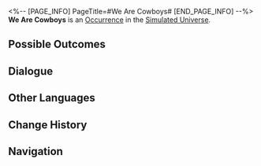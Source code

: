 <%-- [PAGE_INFO]
PageTitle=#We Are Cowboys#
[END_PAGE_INFO] --%>
{{Stub}}
{{Simulated Universe Event Infobox
|id            = 13302
|title         = 
|image         = Occurrence Battle.png
|domains_su    = Unknown
|domains_ext   = 
|domains_swarm = Unknown
|domains_gng   = Unknown
|domains_du    = 
|requirements  = 
|prev          = 
|next          = 
|characters    = 
|factions      = 
|order         = 
|order_du      = 
}}
'''We Are Cowboys''' is an [[Simulated Universe/Occurrence|Occurrence]] in the [[Simulated Universe]].

==Possible Outcomes==
{{Possible Outcomes
|choice_1 = Let them experience the real "cowboy."
|result_1 = Enter battle. After achieving victory, additionally seize ?? Cosmic Fragments.
|path_1   = Destruction
|modes_1  = swarm

|choice_2 = Surrender immediately.
|result_2 = Lose 25% of Cosmic Fragments and obtain 2 random Blessings of Nihility.
|path_2   = Nihility
|modes_2  = swarm

|choice_3 = Make a "trade" with them.
|result_3 = Lose 50% Cosmic Fragment(s) and enhance 4 Blessing(s).
|path_3   = Erudition
|modes_3  = gng

|choice_4 = Pay.
|result_4 = Lose 50% of the Cosmic Fragments you currently own.

|choice_5 = Protect the cowboy's final honor.
|result_5 = Enter battle.

}}
<!--
==Gameplay Notes==
* 
-->
==Dialogue==
{{Dialogue Start}}
:{{tx}}
{{Dialogue End}}

==Other Languages==
{{Other Languages
|en   = We Are Cowboys
|zhs  = 我们是牛仔
|zht  = 我們是牛仔
|ja   = {{Rubi|僕|ぼく}}たちカウボーイ
|ko   = 우리는 카우보이
|es   = Somos vaqueros
|fr   = Nous sommes des cowboys
|ru   = Мы ковбои
|th   = พวกเราคือคาวบอย
|vi   = Chúng Tôi Là Cao Bồi
|de   = Wir sind Cowboys
|id   = Kami Koboi
|pt   = Nós Somos Caubóis
}}

==Change History==
{{Change History|1.0}}

==Navigation==
{{Occurrence Navbox}}
